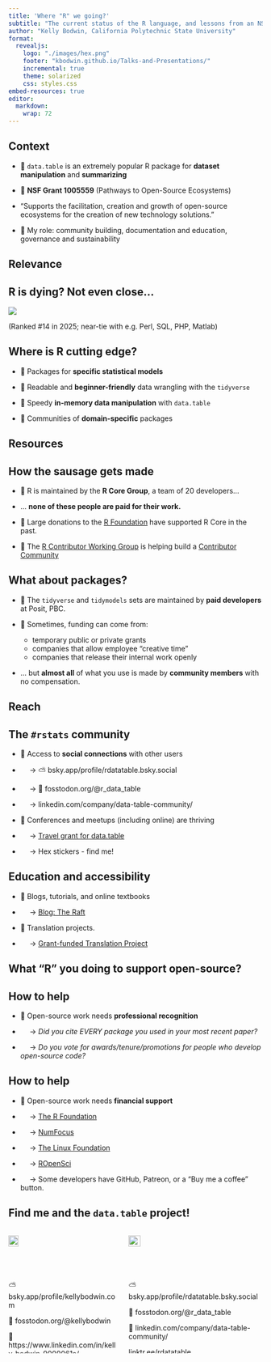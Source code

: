 ```yaml
---
title: 'Where "R" we going?'
subtitle: "The current status of the R language, and lessons from an NSF POSE grant for the `data.table` package."
author: "Kelly Bodwin, California Polytechnic State University"
format:
  revealjs:
    logo: "./images/hex.png"
    footer: "kbodwin.github.io/Talks-and-Presentations/"
    incremental: true  
    theme: solarized
    css: styles.css
embed-resources: true
editor: 
  markdown: 
    wrap: 72
---
```


## Context {.theme-slide2}

-   🔅 `data.table` is an extremely popular R package for **dataset
    manipulation** and **summarizing** 

-   🔅 **NSF Grant 1005559** (Pathways to Open-Source Ecosystems)

-   "Supports the facilitation, creation and growth of open-source
    ecosystems for the creation of new technology solutions."

-   🔅 My role: community building, documentation and education,
    governance and sustainability

## Relevance {.theme-section3 .center}

## R is dying? Not even close... {.theme-slide2}

![](./images/tiobe.png)

(Ranked #14 in 2025; near-tie with e.g. Perl, SQL, PHP, Matlab)

## Where is R cutting edge? {.theme-slide2}

-   🔅 Packages for **specific statistical models**

-   🔅 Readable and **beginner-friendly** data wrangling with the
    `tidyverse`

-   🔅 Speedy **in-memory data manipulation** with `data.table`

-   🔅 Communities of **domain-specific** packages

## Resources {.theme-section3 .center}

## How the sausage gets made

-   🔅 R is maintained by the **R Core Group**, a team of 20
    developers...

-   ... **none of these people are paid for their work.**

-   🔅 Large donations to the [R
    Foundation](https://www.r-project.org/foundation/) have supported R
    Core in the past.

-   🔅 The [R Contributor Working
    Group](https://contributor.r-project.org/working-group.html) is
    helping build a [Contributor
    Community](https://contributor.r-project.org/)

## What about packages?

-   🔅 The `tidyverse` and `tidymodels` sets are maintained by **paid
    developers** at Posit, PBC.

-   🔅 Sometimes, funding can come from:

    -   temporary public or private grants
    -   companies that allow employee "creative time"
    -   companies that release their internal work openly

-   ... but **almost all** of what you use is made by **community
    members** with no compensation.

## Reach {.theme-section3 .center}

## The `#rstats` community

-   🔅 Access to **social connections** with other users

-     → ⛅ bsky.app/profile/rdatatable.bsky.social

-     → 🦣 fosstodon.org/@r_data_table

-     → <i class="fa-brands fa-linkedin"></i>
    linkedin.com/company/data-table-community/

-   🔅 Conferences and meetups (including online) are thriving

-     → [Travel grant for
    data.table](https://rdatatable-community.github.io/The-Raft/posts/2023-11-01-travel_grant_announcement-community_team/)

-     → Hex stickers - find me!

## Education and accessibility

-   🔅 Blogs, tutorials, and online textbooks

-     → [Blog: The
    Raft](https://rdatatable-community.github.io/The-Raft/)

-   🔅 Translation projects.

-     → [Grant-funded Translation
    Project](https://rdatatable-community.github.io/The-Raft/posts/2023-10-17-translation_announcement-toby_hocking/)

## What "R" you doing to support open-source? {.theme-section3 .center}

## How to help {.theme-slide2}

-   🔅 Open-source work needs **professional recognition**

-     → *Did you cite EVERY package you used in your most recent paper?*

-     → *Do you vote for awards/tenure/promotions for people who develop
    open-source code?*

## How to help {.theme-slide2}

-   🔅 Open-source work needs **financial support**

-     → [The R Foundation](https://www.r-project.org/foundation/)

-     → [NumFocus](https://numfocus.org/)

-     → [The Linux Foundation](https://www.linuxfoundation.org/)

-     → [ROpenSci](https://ropensci.org/)

-     → Some developers have GitHub, Patreon, or a "Buy me a coffee"
    button.

## Find me and the `data.table` project! {.smaller}

::::: columns
::: {.column width="45%"}
![](./images/headshot_computer.jpg){width="30%"}

⛅ bsky.app/profile/kellybodwin.com

🦣 fosstodon.org/@kellybodwin

🔗 https://www.linkedin.com/in/kelly-bodwin-9009061a/

["Keep R Weird" Keynote](https://www.youtube.com/watch?v=KOQBfC1WPwM&pp=ygUMa2VlcCByIHdlaXJk0gcJCbIJAYcqIYzv)
:::

::: {.column width="55%"}
![](./images/hex.png){width="30%"}

⛅ bsky.app/profile/rdatatable.bsky.social

🦣 fosstodon.org/@r_data_table

🔗 linkedin.com/company/data-table-community/

[linktr.ee/rdatatable](linktr.ee/rdatatable)

[Blog: The Raft](https://rdatatable-community.github.io/The-Raft/)
:::
:::::
